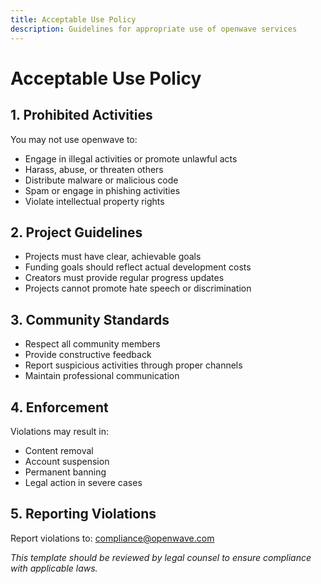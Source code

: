 ```yaml
---
title: Acceptable Use Policy
description: Guidelines for appropriate use of openwave services
---
```


# Acceptable Use Policy

## 1. Prohibited Activities
You may not use openwave to:
- Engage in illegal activities or promote unlawful acts
- Harass, abuse, or threaten others
- Distribute malware or malicious code
- Spam or engage in phishing activities
- Violate intellectual property rights

## 2. Project Guidelines
- Projects must have clear, achievable goals
- Funding goals should reflect actual development costs
- Creators must provide regular progress updates
- Projects cannot promote hate speech or discrimination

## 3. Community Standards
- Respect all community members
- Provide constructive feedback
- Report suspicious activities through proper channels
- Maintain professional communication

## 4. Enforcement
Violations may result in:
- Content removal
- Account suspension
- Permanent banning
- Legal action in severe cases

## 5. Reporting Violations
Report violations to: compliance@openwave.com

*This template should be reviewed by legal counsel to ensure compliance with applicable laws.*